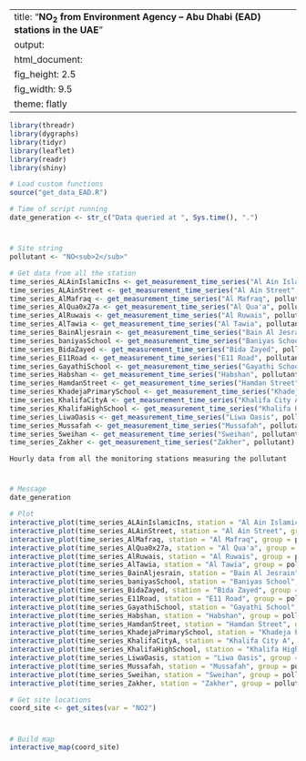 
---
title: "**NO<sub>2</sub> from Environment Agency – Abu Dhabi (EAD) stations in the UAE**"
output:
  html_document:
    fig_height: 2.5
    fig_width: 9.5
    theme: flatly
---

```{r set_up, message = FALSE, echo = FALSE, warning = FALSE}
library(threadr)
library(dygraphs)
library(tidyr)
library(leaflet)
library(readr)
library(shiny)

# Load custom functions
source("get_data_EAD.R")

# Time of script running
date_generation <- str_c("Data queried at ", Sys.time(), ".")
```
# 

## 
```{r import_data, message = FALSE, echo = FALSE, results = "hide", cache = TRUE, warning = FALSE}

# Site string
pollutant <- "NO<sub>2</sub>"

# Get data from all the station
time_series_ALAinIslamicIns <- get_measurement_time_series("Al Ain Islamic Ins", pollutant)
time_series_ALAinStreet <- get_measurement_time_series("Al Ain Street", pollutant)
time_series_AlMafraq <- get_measurement_time_series("Al Mafraq", pollutant)
time_series_AlQua0x27a <- get_measurement_time_series("Al Qua'a", pollutant)
time_series_AlRuwais <- get_measurement_time_series("Al Ruwais", pollutant)
time_series_AlTawia <- get_measurement_time_series("Al Tawia", pollutant)
time_series_BainAljesrain <- get_measurement_time_series("Bain Al Jesrain", pollutant)
time_series_baniyasSchool <- get_measurement_time_series("Baniyas School", pollutant)
time_series_BidaZayed <- get_measurement_time_series("Bida Zayed", pollutant)
time_series_E11Road <- get_measurement_time_series("E11 Road", pollutant)
time_series_GayathiSchool <- get_measurement_time_series("Gayathi School", pollutant)
time_series_Habshan <- get_measurement_time_series("Habshan", pollutant)
time_series_HamdanStreet <- get_measurement_time_series("Hamdan Street", pollutant)
time_series_KhadejaPrimarySchool <- get_measurement_time_series("Khadeja Primary School", pollutant)
time_series_KhalifaCityA <- get_measurement_time_series("Khalifa City A", pollutant)
time_series_KhalifaHighSchool <- get_measurement_time_series("Khalifa High School", pollutant)
time_series_LiwaOasis <- get_measurement_time_series("Liwa Oasis", pollutant)
time_series_Mussafah <- get_measurement_time_series("Mussafah", pollutant)
time_series_Sweihan <- get_measurement_time_series("Sweihan", pollutant)
time_series_Zakher <- get_measurement_time_series("Zakher", pollutant)
```

 `Hourly data from all the monitoring stations measuring the pollutant`
 
# 

## 

```{r plot_EAD_NO2, echo = FALSE, cache = TRUE}
# Message
date_generation

# Plot
interactive_plot(time_series_ALAinIslamicIns, station = "Al Ain Islamic Ins", group =   pollutant, pollu="NO2")
interactive_plot(time_series_ALAinStreet, station = "Al Ain Street", group = pollutant, pollu="NO2")
interactive_plot(time_series_AlMafraq, station = "Al Mafraq", group = pollutant, pollu="NO2")
interactive_plot(time_series_AlQua0x27a, station = "Al Qua'a", group = pollutant, pollu="NO2")
interactive_plot(time_series_AlRuwais, station = "Al Ruwais", group = pollutant, pollu="NO2")
interactive_plot(time_series_AlTawia, station = "Al Tawia", group = pollutant, pollu="NO2")
interactive_plot(time_series_BainAljesrain, station = "Bain Al Jesrain", group = pollutant, pollu="NO2")
interactive_plot(time_series_baniyasSchool, station = "Baniyas School", group = pollutant, pollu="NO2")
interactive_plot(time_series_BidaZayed, station = "Bida Zayed", group = pollutant, pollu="NO2")
interactive_plot(time_series_E11Road, station = "E11 Road", group = pollutant, pollu="NO2")
interactive_plot(time_series_GayathiSchool, station = "Gayathi School", group = pollutant, pollu="NO2")
interactive_plot(time_series_Habshan, station = "Habshan", group = pollutant, pollu="NO2")
interactive_plot(time_series_HamdanStreet, station = "Hamdan Street", group = pollutant, pollu="NO2")
interactive_plot(time_series_KhadejaPrimarySchool, station = "Khadeja Primary School", group = pollutant, pollu="NO2")
interactive_plot(time_series_KhalifaCityA, station = "Khalifa City A", group = pollutant, pollu="NO2")
interactive_plot(time_series_KhalifaHighSchool, station = "Khalifa High School", group =pollutant, pollu="NO2")
interactive_plot(time_series_LiwaOasis, station = "Liwa Oasis", group = pollutant, pollu="NO2")
interactive_plot(time_series_Mussafah, station = "Mussafah", group = pollutant, pollu="NO2")
interactive_plot(time_series_Sweihan, station = "Sweihan", group = pollutant, pollu="NO2")
interactive_plot(time_series_Zakher, station = "Zakher", group = pollutant, pollu="NO2")

```


```{r import_data_for_map, message = FALSE, echo = FALSE, results = "hide", cache = TRUE}
# Get site locations
coord_site <- get_sites(var = "NO2")

```
#
 
##

```{r map, fig.height = 8, echo = FALSE, message = FALSE, cache = TRUE}
# Build map
interactive_map(coord_site)
```

 
 